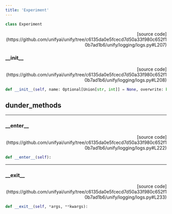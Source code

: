 ```yaml
---
title: 'Experiment'
---
```


```python
class Experiment
```

<p align="right">[source code](https://github.com/unifyai/unify/tree/c6135da0e5fcecd7d50a33f980c652f10b7ad1b6/unify/logging/logs.py#L207)</p>



### \_\_init\_\_

<p align="right">[source code](https://github.com/unifyai/unify/tree/c6135da0e5fcecd7d50a33f980c652f10b7ad1b6/unify/logging/logs.py#L208)</p>

```python
def __init__(self, name: Optional[Union[str, int]] = None, overwrite: bool = False):
```



## dunder_methods

---

### \_\_enter\_\_

<p align="right">[source code](https://github.com/unifyai/unify/tree/c6135da0e5fcecd7d50a33f980c652f10b7ad1b6/unify/logging/logs.py#L222)</p>

```python
def __enter__(self):
```



---

### \_\_exit\_\_

<p align="right">[source code](https://github.com/unifyai/unify/tree/c6135da0e5fcecd7d50a33f980c652f10b7ad1b6/unify/logging/logs.py#L233)</p>

```python
def __exit__(self, *args, **kwargs):
```

